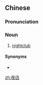 ==Chinese==
{{zh-forms}}

===Pronunciation===
{{zh-pron
|m=yèdiàn
|c=je6 dim3
|cat=n
}}

===Noun===
{{zh-noun}}

# [[nightclub]]

====Synonyms====
* {{zh-l|夜總會}}

[[zh:夜店]]